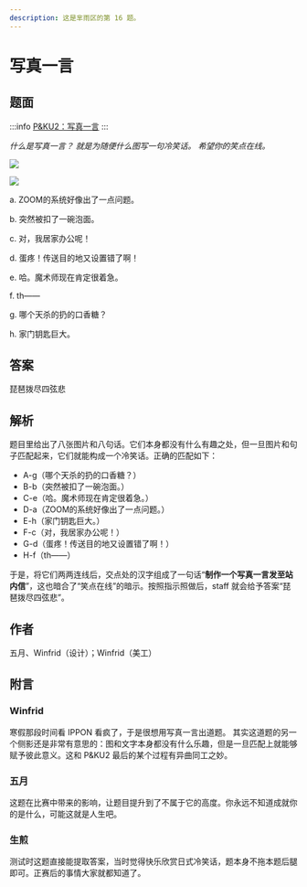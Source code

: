 ```yaml
---
description: 这是芈雨区的第 16 题。
---
```


# 写真一言

## 题面

:::info
[P&KU2：写真一言](https://pnku2.pkupuzzle.art/#/game/miyu/prob_16)
:::

_什么是写真一言？_
_就是为随便什么图写一句冷笑话。_
_希望你的笑点在线。_

![](./16-xie-zhen-yi-yan.assets/image_1.webp)

![](./16-xie-zhen-yi-yan.assets/image_2.webp)

a. ZOOM的系统好像出了一点问题。

b. 突然被扣了一碗泡面。

c. 对，我居家办公呢！

d. 蛋疼！传送目的地又设置错了啊！

e. 哈。魔术师现在肯定很着急。

f. th——

g. 哪个天杀的扔的口香糖？

h. 家门钥匙巨大。

## 答案

<AnswerBlock>琵琶拨尽四弦悲</AnswerBlock>

## 解析

题目里给出了八张图片和八句话。它们本身都没有什么有趣之处，但一旦图片和句子匹配起来，它们就能构成一个冷笑话。正确的匹配如下：

- A-g（哪个天杀的扔的口香糖？）
- B-b（突然被扣了一碗泡面。）
- C-e（哈。魔术师现在肯定很着急。）
- D-a（ZOOM的系统好像出了一点问题。）
- E-h（家门钥匙巨大。）
- F-c（对，我居家办公呢！）
- G-d（蛋疼！传送目的地又设置错了啊！）
- H-f（th——）

于是，将它们两两连线后，交点处的汉字组成了一句话“**制作一个写真一言发至站内信**”，这也暗合了“笑点在线”的暗示。按照指示照做后，staff 就会给予答案“琵琶拨尽四弦悲”。

## 作者

五月、Winfrid（设计）；Winfrid（美工）

## 附言

### Winfrid

寒假那段时间看 IPPON 看疯了，于是很想用写真一言出道题。 其实这道题的另一个侧影还是非常有意思的：图和文字本身都没有什么乐趣，但是一旦匹配上就能够赋予彼此意义。这和 P&KU2 最后的某个过程有异曲同工之妙。

### 五月

这题在比赛中带来的影响，让题目提升到了不属于它的高度。你永远不知道成就你的是什么，可能这就是人生吧。

### 生煎

测试时这题直接能提取答案，当时觉得快乐欣赏日式冷笑话，题本身不拖本题后腿即可。正赛后的事情大家就都知道了。
